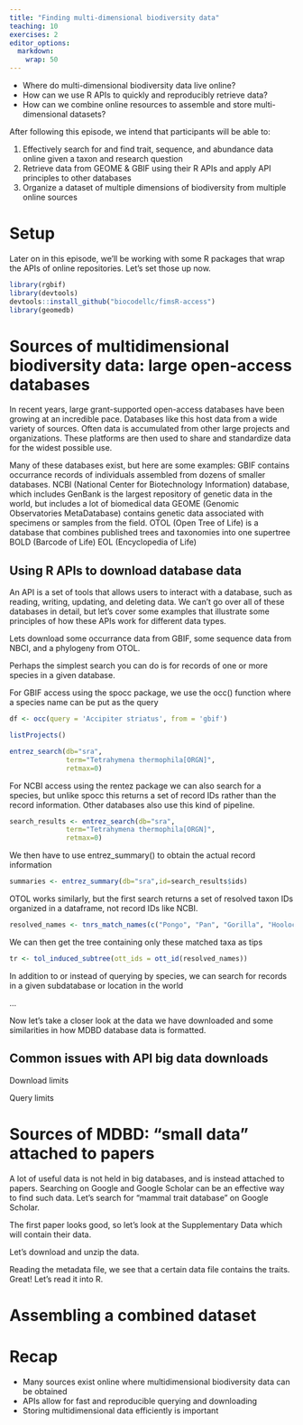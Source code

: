```yaml
---
title: "Finding multi-dimensional biodiversity data"
teaching: 10
exercises: 2
editor_options: 
  markdown: 
    wrap: 50
---
```


::: questions

- Where do multi-dimensional biodiversity data live online?
- How can we use R APIs to quickly and reproducibly retrieve data?
- How can we combine online resources to assemble and store multi-dimensional datasets?

:::

::::::::::::::::::::::::::::::::::::: objectives

After following this episode, we intend that participants will be able to:

1. Effectively search for and find trait, sequence, and abundance data online given a taxon and research question 
2. Retrieve data from GEOME & GBIF using their R APIs and apply API principles to other databases
3. Organize a dataset of multiple dimensions of biodiversity from multiple online sources

::::::::::::::::::::::::::::::::::::::::::::::::

# Setup

Later on in this episode, we'll be working with some R packages that wrap the APIs of online repositories. 
Let's set those up now. 

```r

library(rgbif)
library(devtools)
devtools::install_github("biocodellc/fimsR-access")
library(geomedb)

```

# Sources of multidimensional biodiversity data: large open-access databases

In recent years, large grant-supported open-access databases have been growing at an incredible pace. 
Databases like this host data from a wide variety of sources. Often data is accumulated from other large projects and organizations.
These platforms are then used to share and standardize data for the widest possible use. 

Many of these databases exist, but here are some examples:
  GBIF contains occurrance records of individuals assembled from dozens of smaller databases.
  NCBI (National Center for Biotechnology Information) database, which includes GenBank is the largest repository of genetic data in the world, but includes a lot of biomedical data
  GEOME (Genomic Observatories MetaDatabase) contains genetic data associated with specimens or samples from the field. 
  OTOL (Open Tree of Life) is a database that combines published trees and taxonomies into one supertree 
  BOLD (Barcode of Life) 
  EOL (Encyclopedia of Life)
  
## Using R APIs to download database data 

An API is a set of tools that allows users to interact with a database, such as reading, writing, updating, and deleting data.
We can't go over all of these databases in detail, but let's cover some examples that illustrate some principles of how these APIs work for different data types. 

Lets download some occurrance data from GBIF, some sequence data from NBCI, and a phylogeny from OTOL.

Perhaps the simplest search you can do is for records of one or more species in a given database.

For GBIF access using the spocc package, we use the occ() function where a species name can be put as the query 

```r

df <- occ(query = 'Accipiter striatus', from = 'gbif')

listProjects()

entrez_search(db="sra",
              term="Tetrahymena thermophila[ORGN]",
              retmax=0)

```

For NCBI access using the rentez package we can also search for a species, but unlike spocc this returns a set of record IDs rather than the record information. Other databases also use this kind of pipeline. 

```r

search_results <- entrez_search(db="sra",
              term="Tetrahymena thermophila[ORGN]",
              retmax=0)
```

We then have to use entrez_summary() to obtain the actual record information

```r

summaries <- entrez_summary(db="sra",id=search_results$ids)

```

OTOL works similarly, but the first search returns a set of resolved taxon IDs organized in a dataframe, not record IDs like NCBI.

```r

resolved_names <- tnrs_match_names(c("Pongo", "Pan", "Gorilla", "Hoolock", "Homo")))

```

We can then get the tree containing only these matched taxa as tips

```r

tr <- tol_induced_subtree(ott_ids = ott_id(resolved_names))

```

In addition to or instead of querying by species, we can search for records in a given subdatabase or location in the world 

... 

Now let's take a closer look at the data we have downloaded and some similarities in how MDBD database data is formatted.


## Common issues with API big data downloads 

Download limits

Query limits 

# Sources of MDBD: "small data" attached to papers 

A lot of useful data is not held in big databases, and is instead attached to papers. 
Searching on Google and Google Scholar can be an effective way to find such data. 
Let's search for "mammal trait database" on Google Scholar.

The first paper looks good, so let's look at the Supplementary Data which will contain their data.

Let's download and unzip the data. 

Reading the metadata file, we see that a certain data file contains the traits. Great! Let's read it into R. 

# Assembling a combined dataset


# Recap

::: keypoints

- Many sources exist online where multidimensional biodiversity data can be obtained
- APIs allow for fast and reproducible querying and downloading
- Storing multidimensional data efficiently is important

:::
    
